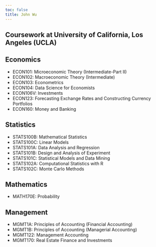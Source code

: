 ```yaml
---
toc: false
title: John Wu
---
```


## Coursework at University of California, Los Angeles (UCLA)

## Economics
- ECON101: Microeconomic Theory (Intermediate-Part II)
- ECON102: Macroeconomic Theory (Intermediate)
- ECON103: Econometrics
- ECON104: Data Science for Economists
- ECON106V: Investments
- ECON123: Forecasting Exchange Rates and Constructing Currency Portfolios
- ECON160: Money and Banking

## Statistics
- STATS100B: Mathematical Statistics
- STATS100C: Linear Models
- STATS101A: Data Analysis and Regression
- STATS101B: Design and Analysis of Experiment
- STATS101C: Statistical Models and Data Mining
- STATS102A: Computational Statistics with R
- STATS102C: Monte Carlo Methods

## Mathematics
- MATH170E: Probability

## Management
- MGMT1A: Principles of Accounting (Financial Accounting)
- MGMT1B: Principles of Accounting (Managerial Accounting)
- MGMT122: Management Accounting
- MGMT170: Real Estate Finance and Investments
